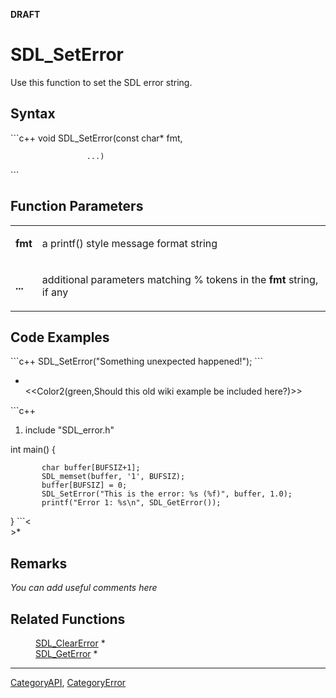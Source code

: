 <!-- pragma section-numbers off -->
<!-- pragma disable-camelcase -->
'''DRAFT'''

= SDL_SetError =
Use this function to set the SDL error string.


== Syntax ==
```c++
void SDL_SetError(const char* fmt, 
                  ...)
```

== Function Parameters ==
{|
|'''fmt'''
|a printf() style message format string
|-
|'''...'''
|additional parameters matching % tokens in the '''fmt''' string, if any
|}

== Code Examples ==
```c++
SDL_SetError("Something unexpected happened!");
```
*<br/><<Color2(green,Should this old wiki example be included here?)>>
```c++
#include "SDL_error.h"

int main()      {
        char buffer[BUFSIZ+1];
        SDL_memset(buffer, '1', BUFSIZ);
        buffer[BUFSIZ] = 0;
        SDL_SetError("This is the error: %s (%f)", buffer, 1.0);
        printf("Error 1: %s\n", SDL_GetError());
}
```<<BR>>*

== Remarks ==
''You can add useful comments here''

== Related Functions ==
:[[SDL_ClearError]] *
:[[SDL_GetError]] *

----
[[CategoryAPI]], [[CategoryError]]
